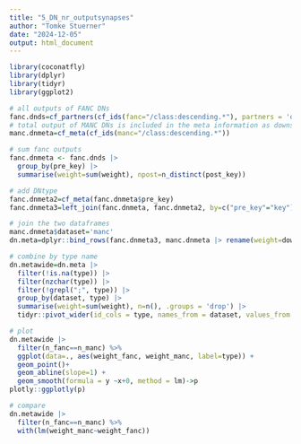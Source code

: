 ```yaml
---
title: "5_DN_nr_outputsynapses"
author: "Tomke Stuerner"
date: "2024-12-05"
output: html_document
---
```


```r
library(coconatfly)
library(dplyr)
library(tidyr)
library(ggplot2)
```


```r
# all outputs of FANC DNs
fanc.dnds=cf_partners(cf_ids(fanc="/class:descending.*"), partners = 'o')
# total output of MANC DNs is included in the meta information as downstream
manc.dnmeta=cf_meta(cf_ids(manc="/class:descending.*"))

# sum fanc outputs
fanc.dnmeta <- fanc.dnds |> 
  group_by(pre_key) |> 
  summarise(weight=sum(weight), npost=n_distinct(post_key))

# add DNtype
fanc.dnmeta2=cf_meta(fanc.dnmeta$pre_key)
fanc.dnmeta3=left_join(fanc.dnmeta, fanc.dnmeta2, by=c("pre_key"="key"))

# join the two dataframes
manc.dnmeta$dataset='manc'
dn.meta=dplyr::bind_rows(fanc.dnmeta3, manc.dnmeta |> rename(weight=downstream))

# combine by type name
dn.metawide=dn.meta |> 
  filter(!is.na(type)) |> 
  filter(nzchar(type)) |> 
  filter(!grepl(";", type)) |> 
  group_by(dataset, type) |> 
  summarise(weight=sum(weight), n=n(), .groups = 'drop') |> 
  tidyr::pivot_wider(id_cols = type, names_from = dataset, values_from = c(weight, n))
```

```r
# plot
dn.metawide |> 
  filter(n_fanc==n_manc) %>%
  ggplot(data=., aes(weight_fanc, weight_manc, label=type)) +
  geom_point()+
  geom_abline(slope=1) + 
  geom_smooth(formula = y ~x+0, method = lm)->p
plotly::ggplotly(p)
```

```r
# compare
dn.metawide |> 
  filter(n_fanc==n_manc) %>%
  with(lm(weight_manc~weight_fanc))
```

